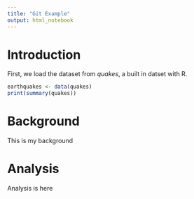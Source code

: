 ```yaml
---
title: "Git Example"
output: html_notebook
---
```

# Introduction

First, we load the dataset from *quakes*, a built in datset with R.
```r
earthquakes <- data(quakes)
print(summary(quakes))
```

# Background

This is my background 

# Analysis

Analysis is here
